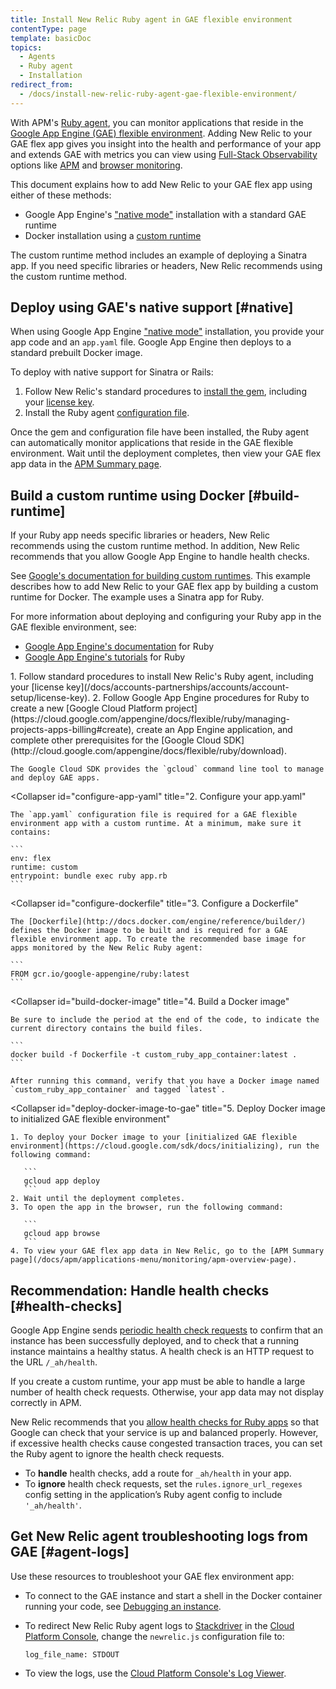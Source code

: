 ```yaml
---
title: Install New Relic Ruby agent in GAE flexible environment
contentType: page
template: basicDoc
topics:
  - Agents
  - Ruby agent
  - Installation
redirect_from:
  - /docs/install-new-relic-ruby-agent-gae-flexible-environment/
---
```


With APM's [Ruby agent](/docs/agents/ruby-agent/getting-started/introduction-new-relic-ruby), you can monitor applications that reside in the [Google App Engine (GAE) flexible environment](https://cloud.google.com/appengine/docs/flexible/ruby/). Adding New Relic to your GAE flex app gives you insight into the health and performance of your app and extends GAE with metrics you can view using [Full-Stack Observability](/docs/full-stack-observability/monitor-everything/get-started-new-relic-monitoring-tools/get-started-full-stack-observability) options like [APM](/docs/apm) and [browser monitoring](/docs/browser/new-relic-browser/getting-started/introduction-new-relic-browser).

This document explains how to add New Relic to your GAE flex app using either of these methods:

* Google App Engine's ["native mode"](/docs/accounts-partnerships/partnerships/google-cloud-platform-gcp/google-app-engine-environment#native-mode) installation with a standard GAE runtime
* Docker installation using a [custom runtime](https://cloud.google.com/appengine/docs/flexible/custom-runtimes/about-custom-runtimes)

The custom runtime method includes an example of deploying a Sinatra app. If you need specific libraries or headers, New Relic recommends using the custom runtime method.

## Deploy using GAE's native support [#native]

When using Google App Engine ["native mode"](/docs/accounts-partnerships/partnerships/google-cloud-platform-gcp/google-app-engine-environment#native-mode) installation, you provide your app code and an `app.yaml` file. Google App Engine then deploys to a standard prebuilt Docker image.

To deploy with native support for Sinatra or Rails:

1. Follow New Relic's standard procedures to [install the gem](/docs/agents/ruby-agent/installation/install-new-relic-ruby-agent#Installing_the_Gem), including your [license key](/docs/accounts-partnerships/accounts/account-setup/license-key).
2. Install the Ruby agent [configuration file](/docs/agents/ruby-agent/installation/install-new-relic-ruby-agent#Configuration_file).

Once the gem and configuration file have been installed, the Ruby agent can automatically monitor applications that reside in the GAE flexible environment. Wait until the deployment completes, then view your GAE flex app data in the [APM Summary page](/docs/apm/applications-menu/monitoring/apm-overview-page).

## Build a custom runtime using Docker [#build-runtime]

<Callout variant="tip">
  If your Ruby app needs specific libraries or headers, New Relic recommends using the custom runtime method. In addition, New Relic recommends that you allow Google App Engine to handle health checks.
</Callout>

See [Google's documentation for building custom runtimes](https://cloud.google.com/appengine/docs/flexible/custom-runtimes/build). This example describes how to add New Relic to your GAE flex app by building a custom runtime for Docker. The example uses a Sinatra app for Ruby.

For more information about deploying and configuring your Ruby app in the GAE flexible environment, see:

* [Google App Engine's documentation](https://cloud.google.com/appengine/docs/flexible/ruby/) for Ruby
* [Google App Engine's tutorials](https://cloud.google.com/appengine/docs/flexible/ruby/tutorials) for Ruby

<CollapserGroup>
  <Collapser
    id="setup-gae"
    title="1. Set up the GAE project and install dependencies"
  >
    1. Follow standard procedures to install New Relic's Ruby agent, including your [license key](/docs/accounts-partnerships/accounts/account-setup/license-key).
    2. Follow Google App Engine procedures for Ruby to create a new [Google Cloud Platform project](https://cloud.google.com/appengine/docs/flexible/ruby/managing-projects-apps-billing#create), create an App Engine application, and complete other prerequisites for the [Google Cloud SDK](http://cloud.google.com/appengine/docs/flexible/ruby/download).

    The Google Cloud SDK provides the `gcloud` command line tool to manage and deploy GAE apps.
  </Collapser>

  <Collapser
    id="configure-app-yaml"
    title="2. Configure your app.yaml"
  >
    The `app.yaml` configuration file is required for a GAE flexible environment app with a custom runtime. At a minimum, make sure it contains:

    ```
    env: flex
    runtime: custom
    entrypoint: bundle exec ruby app.rb
    ```
  </Collapser>

  <Collapser
    id="configure-dockerfile"
    title="3. Configure a Dockerfile"
  >
    The [Dockerfile](http://docs.docker.com/engine/reference/builder/) defines the Docker image to be built and is required for a GAE flexible environment app. To create the recommended base image for apps monitored by the New Relic Ruby agent:

    ```
    FROM gcr.io/google-appengine/ruby:latest
    ```
  </Collapser>

  <Collapser
    id="build-docker-image"
    title="4. Build a Docker image"
  >
    Be sure to include the period at the end of the code, to indicate the current directory contains the build files.

    ```
    docker build -f Dockerfile -t custom_ruby_app_container:latest .
    ```

    After running this command, verify that you have a Docker image named `custom_ruby_app_container` and tagged `latest`.
  </Collapser>

  <Collapser
    id="deploy-docker-image-to-gae"
    title="5. Deploy Docker image to initialized GAE flexible environment"
  >
    1. To deploy your Docker image to your [initialized GAE flexible environment](https://cloud.google.com/sdk/docs/initializing), run the following command:

       ```
       gcloud app deploy
       ```
    2. Wait until the deployment completes.
    3. To open the app in the browser, run the following command:

       ```
       gcloud app browse
       ```
    4. To view your GAE flex app data in New Relic, go to the [APM Summary page](/docs/apm/applications-menu/monitoring/apm-overview-page).
  </Collapser>
</CollapserGroup>

## Recommendation: Handle health checks [#health-checks]

Google App Engine sends [periodic health check requests](https://cloud.google.com/appengine/docs/flexible/ruby/how-instances-are-managed) to confirm that an instance has been successfully deployed, and to check that a running instance maintains a healthy status. A health check is an HTTP request to the URL `/_ah/health`.

If you create a custom runtime, your app must be able to handle a large number of health check requests. Otherwise, your app data may not display correctly in APM.

New Relic recommends that you [allow health checks for Ruby apps](https://cloud.google.com/appengine/docs/flexible/ruby/how-instances-are-managed#health_checking) so that Google can check that your service is up and balanced properly. However, if excessive health checks cause congested transaction traces, you can set the Ruby agent to ignore the health check requests.

* To **handle** health checks, add a route for `_ah/health` in your app.
* To **ignore** health check requests, set the `rules.ignore_url_regexes` config setting in the application’s Ruby agent config to include `'_ah/health'`.

## Get New Relic agent troubleshooting logs from GAE [#agent-logs]

Use these resources to troubleshoot your GAE flex environment app:

* To connect to the GAE instance and start a shell in the Docker container running your code, see [Debugging an instance](https://cloud.google.com/appengine/docs/flexible/go/debugging-an-instance).
* To redirect New Relic Ruby agent logs to [Stackdriver](http://cloud.google.com/logging/docs/view/logs_viewer_v2) in the [Cloud Platform Console](https://cloud.google.com/compute/docs/console), change the `newrelic.js` configuration file to:

  ```
  log_file_name: STDOUT
  ```
* To view the logs, use the [Cloud Platform Console's Log Viewer](https://cloud.google.com/appengine/docs/flexible/php/writing-application-logs).
